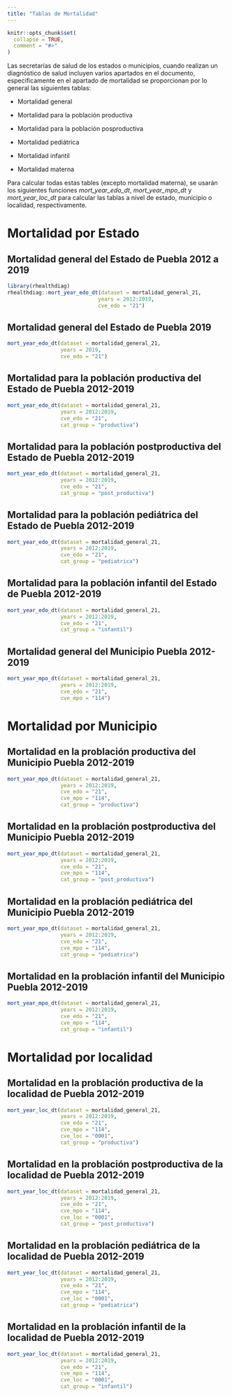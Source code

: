```yaml
---
title: "Tablas de Mortalidad"
---
```


```r
knitr::opts_chunk$set(
  collapse = TRUE,
  comment = "#>"
)
```

Las secretarías de salud de los estados o municipios, cuando realizan un diagnóstico de salud incluyen varios apartados en el documento, especificamente en el apartado de mortalidad se proporcionan por lo general las siguientes tablas:

  - Mortalidad general
 
  - Mortalidad para la población productiva
 
  - Mortalidad para la población posproductiva
  
  - Mortalidad pediátrica
  
  - Mortalidad infantil
  
  - Mortalidad materna


Para calcular todas estas tables (excepto mortalidad materna), se usarán los siguientes funciones *mort_year_edo_dt*, *mort_year_mpo_dt* y *mort_year_loc_dt* para calcular las tablas a nivel de estado, municipio o localidad, respectivamente.


# Mortalidad por Estado

## Mortalidad general del Estado de Puebla 2012 a 2019
```r
library(rhealthdiag)
rhealthdiag::mort_year_edo_dt(dataset = mortalidad_general_21,
                             years = 2012:2019, 
                             cve_edo = "21")
```


## Mortalidad general del Estado de Puebla 2019

```r
mort_year_edo_dt(dataset = mortalidad_general_21,
                 years = 2019, 
                 cve_edo = "21")
```


## Mortalidad para la población productiva del Estado de Puebla 2012-2019

```r
mort_year_edo_dt(dataset = mortalidad_general_21,
                 years = 2012:2019, 
                 cve_edo = "21", 
                 cat_group = "productiva")
```


## Mortalidad para la población postproductiva del Estado de Puebla 2012-2019

```r
mort_year_edo_dt(dataset = mortalidad_general_21,
                 years = 2012:2019, 
                 cve_edo = "21", 
                 cat_group = "post_productiva")
```



## Mortalidad para la población pediátrica del Estado de Puebla 2012-2019

```r
mort_year_edo_dt(dataset = mortalidad_general_21,
                 years = 2012:2019, 
                 cve_edo = "21", 
                 cat_group = "pediatrica")
```


## Mortalidad para la población infantil del Estado de Puebla 2012-2019

```r
mort_year_edo_dt(dataset = mortalidad_general_21,
                 years = 2012:2019, 
                 cve_edo = "21", 
                 cat_group = "infantil")
```


## Mortalidad general del Municipio Puebla 2012-2019

```r
mort_year_mpo_dt(dataset = mortalidad_general_21,
                 years = 2012:2019, 
                 cve_edo = "21",
                 cve_mpo = "114")
```

# Mortalidad por Municipio

## Mortalidad en la problación productiva del Municipio Puebla 2012-2019

```r
mort_year_mpo_dt(dataset = mortalidad_general_21,
                 years = 2012:2019, 
                 cve_edo = "21",
                 cve_mpo = "114",
                 cat_group = "productiva")
```


## Mortalidad en la problación postproductiva del Municipio Puebla 2012-2019

```r
mort_year_mpo_dt(dataset = mortalidad_general_21,
                 years = 2012:2019, 
                 cve_edo = "21",
                 cve_mpo = "114",
                 cat_group = "post_productiva")
```


## Mortalidad en la problación pediátrica del Municipio Puebla 2012-2019

```r
mort_year_mpo_dt(dataset = mortalidad_general_21,
                 years = 2012:2019, 
                 cve_edo = "21",
                 cve_mpo = "114",
                 cat_group = "pediatrica")
```


## Mortalidad en la problación infantil del Municipio Puebla 2012-2019

```r
mort_year_mpo_dt(dataset = mortalidad_general_21,
                 years = 2012:2019, 
                 cve_edo = "21",
                 cve_mpo = "114",
                 cat_group = "infantil")
```

# Mortalidad por localidad

## Mortalidad en la problación productiva de la localidad de Puebla 2012-2019

```r
mort_year_loc_dt(dataset = mortalidad_general_21,
                 years = 2012:2019, 
                 cve_edo = "21",
                 cve_mpo = "114",
                 cve_loc = "0001",
                 cat_group = "productiva")
```


## Mortalidad en la problación postproductiva de la localidad de Puebla 2012-2019

```r
mort_year_loc_dt(dataset = mortalidad_general_21,
                 years = 2012:2019, 
                 cve_edo = "21",
                 cve_mpo = "114",
                 cve_loc = "0001",
                 cat_group = "post_productiva")
```


## Mortalidad en la problación pediátrica de la localidad de Puebla 2012-2019

```r
mort_year_loc_dt(dataset = mortalidad_general_21,
                 years = 2012:2019, 
                 cve_edo = "21",
                 cve_mpo = "114",
                 cve_loc = "0001",
                 cat_group = "pediatrica")
```


## Mortalidad en la problación infantil de la localidad de Puebla 2012-2019

```r
mort_year_loc_dt(dataset = mortalidad_general_21,
                 years = 2012:2019, 
                 cve_edo = "21",
                 cve_mpo = "114",
                 cve_loc = "0001",
                 cat_group = "infantil")
```


